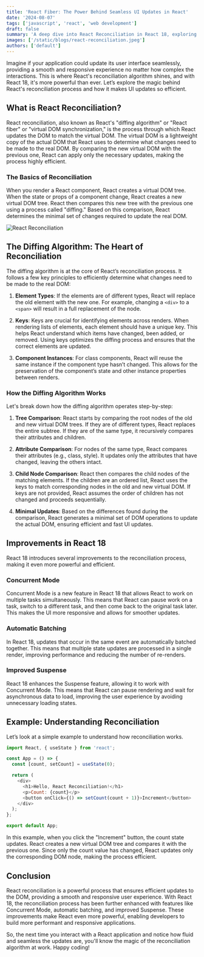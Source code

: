 ```yaml
---
title: 'React Fiber: The Power Behind Seamless UI Updates in React'
date: '2024-08-07'
tags: ['javascript', 'react', 'web development']
draft: false
summary: 'A deep dive into React Reconciliation in React 18, exploring its mechanisms and improvements.'
images: ['/static/blogs/react-reconciliation.jpeg']
authors: ['default']
---
```



Imagine if your application could update its user interface seamlessly, providing a smooth and responsive experience no matter how complex the interactions. This is where React's reconciliation algorithm shines, and with React 18, it's more powerful than ever. Let’s explore the magic behind React's reconciliation process and how it makes UI updates so efficient.

## What is React Reconciliation?

React reconciliation, also known as React's "diffing algorithm" or "React fiber" or "virtual DOM synchronization," is the process through which React updates the DOM to match the virtual DOM. The virtual DOM is a lightweight copy of the actual DOM that React uses to determine what changes need to be made to the real DOM. By comparing the new virtual DOM with the previous one, React can apply only the necessary updates, making the process highly efficient.

### The Basics of Reconciliation

When you render a React component, React creates a virtual DOM tree. When the state or props of a component change, React creates a new virtual DOM tree. React then compares this new tree with the previous one using a process called "diffing." Based on this comparison, React determines the minimal set of changes required to update the real DOM.

![React Reconciliation](/static/blogs/react-reconciliation-img-1.jpg)

## The Diffing Algorithm: The Heart of Reconciliation

The diffing algorithm is at the core of React’s reconciliation process. It follows a few key principles to efficiently determine what changes need to be made to the real DOM:

1. **Element Types**: If the elements are of different types, React will replace the old element with the new one. For example, changing a `<div>` to a `<span>` will result in a full replacement of the node.

2. **Keys**: Keys are crucial for identifying elements across renders. When rendering lists of elements, each element should have a unique key. This helps React understand which items have changed, been added, or removed. Using keys optimizes the diffing process and ensures that the correct elements are updated.

3. **Component Instances**: For class components, React will reuse the same instance if the component type hasn’t changed. This allows for the preservation of the component’s state and other instance properties between renders.

### How the Diffing Algorithm Works

Let's break down how the diffing algorithm operates step-by-step:

1. **Tree Comparison**: React starts by comparing the root nodes of the old and new virtual DOM trees. If they are of different types, React replaces the entire subtree. If they are of the same type, it recursively compares their attributes and children.

2. **Attribute Comparison**: For nodes of the same type, React compares their attributes (e.g., class, style). It updates only the attributes that have changed, leaving the others intact.

3. **Child Node Comparison**: React then compares the child nodes of the matching elements. If the children are an ordered list, React uses the keys to match corresponding nodes in the old and new virtual DOM. If keys are not provided, React assumes the order of children has not changed and proceeds sequentially.

4. **Minimal Updates**: Based on the differences found during the comparison, React generates a minimal set of DOM operations to update the actual DOM, ensuring efficient and fast UI updates.

## Improvements in React 18

React 18 introduces several improvements to the reconciliation process, making it even more powerful and efficient.

### Concurrent Mode

Concurrent Mode is a new feature in React 18 that allows React to work on multiple tasks simultaneously. This means that React can pause work on a task, switch to a different task, and then come back to the original task later. This makes the UI more responsive and allows for smoother updates.

### Automatic Batching

In React 18, updates that occur in the same event are automatically batched together. This means that multiple state updates are processed in a single render, improving performance and reducing the number of re-renders.

### Improved Suspense

React 18 enhances the Suspense feature, allowing it to work with Concurrent Mode. This means that React can pause rendering and wait for asynchronous data to load, improving the user experience by avoiding unnecessary loading states.

## Example: Understanding Reconciliation

Let’s look at a simple example to understand how reconciliation works.

```javascript
import React, { useState } from 'react';

const App = () => {
  const [count, setCount] = useState(0);

  return (
    <div>
      <h1>Hello, React Reconciliation!</h1>
      <p>Count: {count}</p>
      <button onClick={() => setCount(count + 1)}>Increment</button>
    </div>
  );
};

export default App;
```

In this example, when you click the "Increment" button, the count state updates. React creates a new virtual DOM tree and compares it with the previous one. Since only the count value has changed, React updates only the corresponding DOM node, making the process efficient.

## Conclusion

React reconciliation is a powerful process that ensures efficient updates to the DOM, providing a smooth and responsive user experience. With React 18, the reconciliation process has been further enhanced with features like Concurrent Mode, automatic batching, and improved Suspense. These improvements make React even more powerful, enabling developers to build more performant and responsive applications.

So, the next time you interact with a React application and notice how fluid and seamless the updates are, you'll know the magic of the reconciliation algorithm at work. Happy coding!
